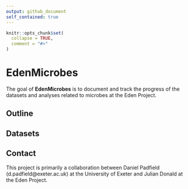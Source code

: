 ```yaml
---
output: github_document
self_contained: true
---
```


<!-- README.md is generated from README.Rmd. Please edit that file -->

```r
knitr::opts_chunk$set(
  collapse = TRUE,
  comment = "#>"
)
```

# EdenMicrobes

<!-- badges: start -->
<!-- badges: end -->

The goal of **EdenMicrobes** is to document and track the progress of the datasets and analyses related to microbes at the Eden Project.

## Outline

## Datasets

## Contact

This project is primarily a collaboration between Daniel Padfield (d.padfield@exeter.ac.uk) at the University of Exeter and Julian Donald at the Eden Project.